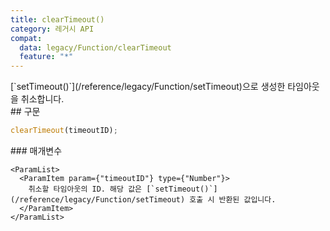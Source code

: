 ```yaml
---
title: clearTimeout()
category: 레거시 API
compat:
  data: legacy/Function/clearTimeout
  feature: "*"
---
```


<Section>
  [`setTimeout()`](/reference/legacy/Function/setTimeout)으로 생성한 타임아웃을 취소합니다.
</Section>
<Section>
  ## 구문

  ~~~js
  clearTimeout(timeoutID);
  ~~~

  <Section>
    ### 매개변수

    <ParamList>
      <ParamItem param={"timeoutID"} type={"Number"}>
        취소할 타임아웃의 ID. 해당 값은 [`setTimeout()`](/reference/legacy/Function/setTimeout) 호출 시 반환된 값입니다.
      </ParamItem>
    </ParamList>
  </Section>
</Section>